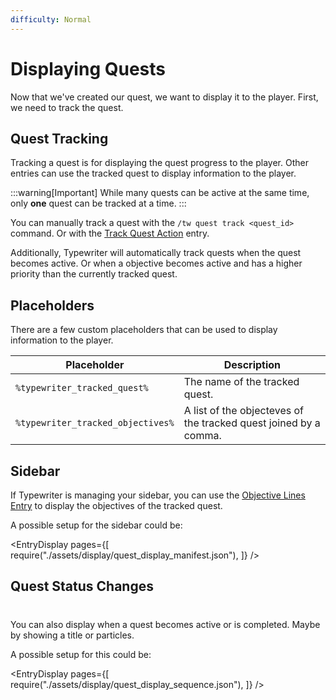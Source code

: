 ```yaml
---
difficulty: Normal
---
```



# Displaying Quests

Now that we've created our quest, we want to display it to the player.
First, we need to track the quest.

## Quest Tracking

Tracking a quest is for displaying the quest progress to the player.
Other entries can use the tracked quest to display information to the player.

:::warning[Important]
While many quests can be active at the same time, only **one** quest can be tracked at a time.
:::

You can manually track a quest with the `/tw quest track <quest_id>` command.
Or with the [Track Quest Action](../../../adapters/BasicAdapter/entries/action/track_quest.mdx) entry.

Additionally, Typewriter will automatically track quests when the quest becomes active.
Or when a objective becomes active and has a higher priority than the currently tracked quest.

## Placeholders

There are a few custom placeholders that can be used to display information to the player.

| Placeholder | Description |
| ----------- | ----------- |
| `%typewriter_tracked_quest%` | The name of the tracked quest. |
| `%typewriter_tracked_objectives%` | A list of the objecteves of the tracked quest joined by a comma. |

## Sidebar

If Typewriter is managing your sidebar, you can use the [Objective Lines Entry](../../../adapters/BasicAdapter/entries/quest/objective_lines.mdx) to display the objectives of the tracked quest.

A possible setup for the sidebar could be:


<EntryDisplay pages={[
    require("./assets/display/quest_display_manifest.json"),
]} />


## Quest Status Changes
#
You can also display when a quest becomes active or is completed.
Maybe by showing a title or particles.

A possible setup for this could be:

<EntryDisplay pages={[
    require("./assets/display/quest_display_sequence.json"),
]} />
